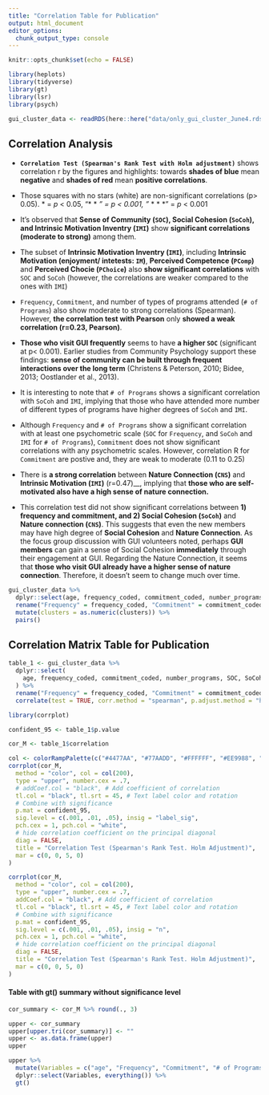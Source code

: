 ```yaml
---
title: "Correlation Table for Publication"
output: html_document
editor_options: 
  chunk_output_type: console
---
```


```r
knitr::opts_chunk$set(echo = FALSE)
```


```r
library(heplots)
library(tidyverse)
library(gt)
library(lsr)
library(psych)
```

```r
gui_cluster_data <- readRDS(here::here("data/only_gui_cluster_June4.rds"))
```

## Correlation Analysis
- __`Correlation Test (Spearman's Rank Test with Holm adjustment)`__ shows correlation r by the figures and highlights: towards __shades of blue__ mean __negative__ and __shades of red__ mean __positive correlations__. 

- Those squares with no stars (white) are non-significant correlations (p> 0.05). * = _p_ < 0.05, "* * *" = _p_ < 0.001, "* * * * " = _p_ < 0.001

- It's observed that __Sense of Community (`SOC`),  Social Cohesion (`SoCoh`), and Intrinsic Motivation Inventry (`IMI`)__ show __significant correlations (moderate to strong)__ among them.   

- The subset of __Intrinsic Motivation Inventry (`IMI`)__, including __Intrinsic Motivation (enjoyment/ intetests: `IM`)__, __Perceived Competence (`PComp`)__ and __Perceived Chocie (`PChoice`)__ also __show significant correlations__ with `SOC` and `SoCoh` (however, the correlations are weaker compared to the ones with `IMI`)

- `Frequency`, `Commitment`, and number of types of programs attended (`# of Programs`) also show moderate to strong correlations (Spearman). However, __the correlation test with Pearson__ only __showed a weak correlation (r=0.23, Pearson)__.
  
- __Those who visit GUI frequently__ seems to have __a higher `SOC`__ (significant at p< 0.001). Earlier studies from Community Psychology support these findings: __sense of community can be built through frequent interactions over the long term__ (Christens & Peterson, 2010; Bidee, 2013; Oostlander et al., 2013). 

- It is interesting to note that `# of Programs` shows a significant correlation with `SoCoh` and `IMI`, implying that those who have attended more number of different types of programs have higher degrees of `SoCoh` and `IMI`.

- Although `Frequency` and `# of Programs` show a significant correlation with at least one psychometric scale (`SOC` for `Frequency`, and `SoCoh` and `IMI` for `# of Programs`), `Commitment` does not show significant correlations with any psychometric scales. However, correlation R for `Commitment` are postive and, they are weak to moderate (0.11 to 0.25)


<!-- Whereas, `SoCoh` (Social Cohesion) does not show any significant correlations with  `Frequency` and `Commitment`, indicating that `SoCoh` does not develop over time through frequent interactions.     -->
  
- There is __a strong correlation__ between __Nature Connection (`CNS`)__ and __Intrinsic Motivation (`IMI`)__ (r=0.47)__, implying that __those who are self-motivated also have a high sense of nature connection.__
  
<!-- - The number of __program types attended__ (`# of Programs`) shows __significant positive correlations__ with __`Frequency`, `Commitment`, Sense of Community (`SOC`),  Social Cohesion (`SoCoh`), and Intrinsic Motivation (`IMI`)__. Hence, __more committed members__ with __a higher sense of community__ engage in __a variety of programs__. It is also interesting to note that `# of Programs` shows a significant negative correlation with `age`: __older GUI members__ attend __less variety of GUI programs__. -->

- This correlation test did not show significant correlations between __1) frequency and commitment, and 2) Social Cohesion (`SoCoh`)__ and __Nature connection (`CNS`)__. This suggests that even the new members may have high degree of __Social Cohesion__ and __Nature Connection__. As the focus group discussion with GUI volunteers noted, perhaps __GUI members__ can gain a sense of Social Cohesion __immediately__ through their engagement at GUI. Regarding the Nature Connection, it seems that __those who visit GUI already have a higher sense of nature connection__. Therefore, it doesn't seem to change much over time.

  
```r
gui_cluster_data %>%
  dplyr::select(age, frequency_coded, commitment_coded, number_programs, SOC, SoCoh, IMI, IM, PComp, PChoice, Self_Est, Self_Eff, CNS, RC1, RC2, clusters) %>%
  rename("Frequency" = frequency_coded, "Commitment" = commitment_coded, "# of Programs" = number_programs) %>%
  mutate(clusters = as.numeric(clusters)) %>%
  pairs()
```


<!-- ```{r echo=FALSE, message=FALSE, warning=FALSE, fig.width=8, fig.height=8} -->
<!-- cor_test_results <- gui_cluster_data %>% -->
<!--   dplyr::select(age, frequency_coded, commitment_coded, number_programs, SOC, SoCoh, IMI, IM, PComp, PChoice, Self_Est, Self_Eff, CNS) %>% rename("Frequency" = frequency_coded,"Commitment" = commitment_coded, "# of Programs" = number_programs) %>% -->
<!--   correlate(test = TRUE, corr.method = "spearman", p.adjust.method = "holm") -->

<!-- library(corrplot) -->

<!-- confident_95 <- cor_test_results$p.value -->

<!-- cor_M <- cor_test_results$correlation -->

<!-- col <- colorRampPalette(c("#4477AA", "#77AADD", "#FFFFFF", "#EE9988", "#BB4444")) -->
<!-- corrplot(cor_M, method = "color", col = col(200), -->
<!--          type = "upper", number.cex = .7, -->
<!--          addCoef.col = "black", # Add coefficient of correlation -->
<!--          tl.col = "black", tl.srt = 45, # Text label color and rotation -->
<!--          # Combine with significance -->
<!--          p.mat = confident_95, sig.level = 0.05, insig = "blank",  -->
<!--          # hide correlation coefficient on the principal diagonal -->
<!--          diag = FALSE,  -->
<!--          title="Correlation Test (Spearman's Rank Test)", -->
<!--          mar=c(0,0,5,0)) -->
<!-- ``` -->


## Correlation Matrix Table for Publication
```r
table_1 <- gui_cluster_data %>%
  dplyr::select(
    age, frequency_coded, commitment_coded, number_programs, SOC, SoCoh, CNS, IMI, IM, PComp, PChoice, Self_Est, Self_Eff # , CNS, RC1, RC2, clusters
  ) %>%
  rename("Frequency" = frequency_coded, "Commitment" = commitment_coded, "# of Programs" = number_programs) %>%
  correlate(test = TRUE, corr.method = "spearman", p.adjust.method = "holm")

library(corrplot)

confident_95 <- table_1$p.value

cor_M <- table_1$correlation

col <- colorRampPalette(c("#4477AA", "#77AADD", "#FFFFFF", "#EE9988", "#BB4444"))
corrplot(cor_M,
  method = "color", col = col(200),
  type = "upper", number.cex = .7,
  # addCoef.col = "black", # Add coefficient of correlation
  tl.col = "black", tl.srt = 45, # Text label color and rotation
  # Combine with significance
  p.mat = confident_95,
  sig.level = c(.001, .01, .05), insig = "label_sig",
  pch.cex = 1, pch.col = "white",
  # hide correlation coefficient on the principal diagonal
  diag = FALSE,
  title = "Correlation Test (Spearman's Rank Test. Holm Adjustment)",
  mar = c(0, 0, 5, 0)
)
```

```r
corrplot(cor_M,
  method = "color", col = col(200),
  type = "upper", number.cex = .7,
  addCoef.col = "black", # Add coefficient of correlation
  tl.col = "black", tl.srt = 45, # Text label color and rotation
  # Combine with significance
  p.mat = confident_95,
  sig.level = c(.001, .01, .05), insig = "n",
  pch.cex = 1, pch.col = "white",
  # hide correlation coefficient on the principal diagonal
  diag = FALSE,
  title = "Correlation Test (Spearman's Rank Test. Holm Adjustment)",
  mar = c(0, 0, 5, 0)
)
```



#### Table with gt() summary without significance level
```r
cor_summary <- cor_M %>% round(., 3)

upper <- cor_summary
upper[upper.tri(cor_summary)] <- ""
upper <- as.data.frame(upper)
upper
```

```r
upper %>%
  mutate(Variables = c("age", "Frequency", "Commitment", "# of Programs", "SOC", "SoCoh", "CNS", "IMI", "IM", "PComp", "PChoice", "Self_Est", "Self_Eff")) %>%
  dplyr::select(Variables, everything()) %>%
  gt()
```


<!-- #### Correlation package -->

<!-- ```{r include=FALSE} -->
<!-- library(agricolae) -->
<!-- agri_r<- gui_cluster_data %>% -->
<!--   dplyr::select(age, frequency_coded, commitment_coded, number_programs, SOC, SoCoh, IMI, IM, PComp, PChoice, Self_Est, Self_Eff #, CNS, RC1, RC2, clusters -->
<!--          ) %>% rename("Frequency" = frequency_coded,"Commitment" = commitment_coded, "# of Programs" = number_programs) %>%  -->
<!--   correlation() -->

<!-- summary(agri_r) -->
<!-- ``` -->
